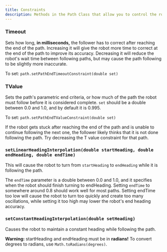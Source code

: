```yaml
---
title: Constraints
description: Methods in the Path Class that allow you to control the robot's heading interpolation and end path behavior. 
---
```



### Timeout
Sets how long, **in milliseconds,** the follower has to correct after reaching the end of the path. Increasing it will give the robot more time to correct at the end of the path to improve its accuracy. Decreasing it will reduce the robot's wait time between following paths, but may cause the path following to be slightly more inaccurate. 

To set: `path.setPathEndTimeoutConstraint(double set)` 
	
### TValue
Sets the path's parametric end criteria, or how much of the path the robot must follow before it is considered complete. `set` should be a double between 0.0 and 1.0, and by default it is 0.995. 

To set: `path.setPathEndTValueConstraint(double set)`

<Callout title="Tip" type="info">
	If the robot gets stuck after reaching the end of the path and is unable to continue following the next one, the follower likely thinks that it is not done following the path. 
	Try decreasing the T value constraint for that path. 
</Callout>
	
### `setLinearHeadingInterpolation(double startHeading, double endHeading, double endTime)`
This will cause the robot to turn from `startHeading` to `endHeading` while it is following the path. 
	
The `endTime` parameter is a double between 0.0 and 1.0, and it specifies when the robot should finish turning to endHeading. Setting `endTime` to somewhere around 0.8 should work well for most paths. Setting endTime too low will cause the robot to turn too quickly and create too many oscillations, while setting it too high may lower the robot's end heading accuracy. 
	
### `setConstantHeadingInterpolation(double setHeading)` 
Causes the robot to maintain a constant heading while following the path. 
	
**Warning:** startHeading and endHeading must be in **radians!** To convert degrees to radians, use `Math.toRadians(degrees)`. 
